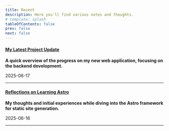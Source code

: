 ```yaml
---
title: Recent
description: Here you'll find various notes and thoughts.
# template: splash
tableOfContents: false
prev: false
next: false
---
```


#### [My Latest Project Update](/notebook/example)

**A quick overview of the progress on my new web application, focusing on the backend development.**

2025-06-17

---

#### [Reflections on Learning Astro](/notebook/example)

**My thoughts and initial experiences while diving into the Astro framework for static site generation.**

2025-06-16 

---